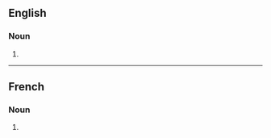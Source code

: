==English==

===Noun===
{{head|en|noun form}}

# {{plural of|affiliation|lang=en}}

----

==French==

===Noun===
{{head|fr|noun plural form|g=f}}

# {{plural of|affiliation|lang=fr}}